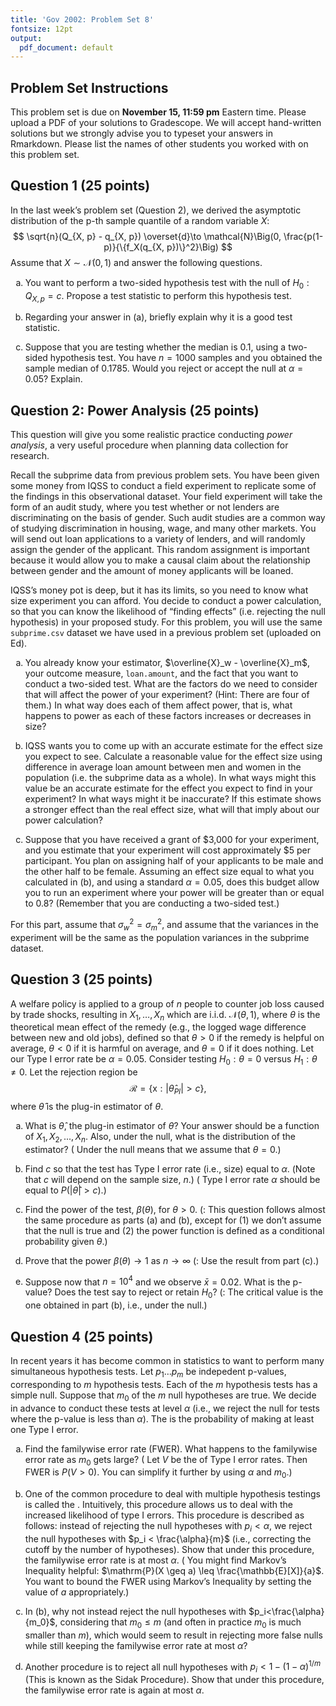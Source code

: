 ```yaml
---
title: 'Gov 2002: Problem Set 8'
fontsize: 12pt
output:
  pdf_document: default
---
```



## Problem Set Instructions 

This problem set is due on **November 15, 11:59 pm** Eastern time. Please upload a PDF of your solutions to Gradescope. We will accept hand-written solutions but we strongly advise you to typeset your answers in Rmarkdown. Please list the names of other students you worked with on this problem set. 

## Question 1 (25 points)

In the last week's problem set (Question 2), we derived the asymptotic distribution of the p-th sample quantile of a random variable $X$:
$$
\sqrt{n}(Q_{X, p} - q_{X, p}) \overset{d}\to \mathcal{N}\Big(0, \frac{p(1-p)}{\{f_X(q_{X, p})\}^2}\Big)
$$
Assume that $X \sim \mathcal{N}(0, 1)$ and answer the following questions.

(a) You want to perform a two-sided hypothesis test with the null of $H_0: Q_{X, p} = c$. Propose a test statistic to perform this hypothesis test.

(b) Regarding your answer in (a), briefly explain why it is a good test statistic.

(c) Suppose that you are testing whether the median is 0.1, using a two-sided hypothesis test. You have $n = 1000$ samples and you obtained the sample median of 0.1785. Would you reject or accept the null at $\alpha = 0.05$? Explain.







## Question 2: Power Analysis (25 points)

This question will give you some realistic practice conducting *power analysis*, a very useful procedure when planning data collection for research.

Recall the subprime data from previous problem sets. You have been given some money from IQSS to conduct a field experiment to replicate some of the findings in this observational dataset. Your field experiment will take the form of an audit study, where you test whether or not lenders are discriminating on the basis of gender. Such audit studies are a common way of studying discrimination in housing, wage, and many other markets. You will send out loan applications to a variety of lenders, and will randomly assign the gender of the applicant. This random assignment is important because it would allow you to make a causal claim about the relationship between gender and the amount of money applicants will be loaned.

IQSS's money pot is deep, but it has its limits, so you need to know what size experiment you can afford. You decide to conduct a power calculation, so that you can know the likelihood of “finding effects” (i.e. rejecting the null hypothesis) in your proposed study. For this problem, you will use the same `subprime.csv` dataset we have used in a previous problem set (uploaded on Ed). 

(a) You already know your estimator, $\overline{X}_w - \overline{X}_m$, your outcome measure, `loan.amount`, and the fact that you want to conduct a two-sided test. What are the factors do we need to consider that will affect the power of your experiment?  (Hint: There are four of them.) In what way does each of them affect power, that is, what happens to power as each of these factors increases or decreases in size?

(b) IQSS wants you to come up with an accurate estimate for the effect size you expect to see. Calculate a reasonable value for the effect size using difference in average loan amount between men and women in the population (i.e. the subprime data as a whole). In what ways might this value be an accurate estimate for the effect you expect to find in your experiment? In what ways might it be inaccurate? If this estimate shows a stronger effect than the real effect size, what will that imply about our power calculation?

(c) Suppose that you have received a grant of \$3,000 for your experiment, and you estimate that your experiment will cost approximately \$5 per participant. You plan on assigning half of your applicants to be male and the other half to be female. Assuming an effect size equal to what you calculated in (b), and using a standard $\alpha = 0.05$, does this budget allow you to run an experiment where your power will be greater than or equal to $0.8$? (Remember that you are conducting a two-sided test.) 

\textbf{Hint:} For this part, assume that $\sigma_w^2 = \sigma_m^2$, and assume that the variances in the experiment will be the same as the population variances in the subprime dataset.

























## Question 3 (25 points)

A welfare policy is applied to a group of $n$ people to counter job loss caused by trade shocks, resulting in $X_1, \ldots, X_n$ which are i.i.d. $\mathcal{N}(\theta, 1)$, where $\theta$ is the theoretical mean effect of the remedy (e.g., the logged wage difference between new and old jobs), defined so that $\theta>0$ if the remedy is helpful on average, $\theta<0$ if it is harmful on average, and $\theta=0$ if it does nothing. Let our Type I error rate be $\alpha=0.05$. Consider testing $H_0: \theta=0$ versus $H_1: \theta \neq 0$. Let the rejection region be
$$
\mathcal{R}=\{\mathrm{x}:|\hat{\theta}_{PI}|>c\},
$$
where $\hat{\theta}$ is the plug-in estimator of $\theta$.

(a) What is $\hat{\theta}$, the plug-in estimator of $\theta$? Your answer should be a function of $X_1, X_2, ..., X_n$. Also, under the null, what is the distribution of the estimator? (\textbf{Hint:} Under the null means that we assume that $\theta = 0$.)

(b) Find $c$ so that the test has Type I error rate (i.e., size) equal to $\alpha$. (Note that $c$ will depend on the sample size, $n$.) (\textbf{Hint:} Type I error rate $\alpha$ should be equal to $P(|\hat\theta| > c)$.)

(c) Find the power of the test, $\beta(\theta)$, for $\theta > 0$. (\textbf{Hint}: This question follows almost the same procedure as parts (a) and (b), except for (1) we don't assume that the null is true and (2) the power function is defined as a conditional probability given $\theta$.)

(d) Prove that the power $\beta(\theta) \to 1$ as $n \to \infty$ (\textbf{Hint}: Use the result from part (c).)

(e) Suppose now that $n = 10^4$ and we observe $\bar x = 0.02$. What is the p-value? Does the test say to reject or retain $H_0$? (\textbf{Hint}: The critical value is the one obtained in part (b), i.e., under the null.)










## Question 4 (25 points)

In recent years it has become common in statistics to want to perform many simultaneous hypothesis tests. Let $p_1 \dots p_m$ be indepedent p-values, corresponding to $m$ hypothesis tests. Each of the $m$ hypothesis tests has a simple null. Suppose that $m_0$ of the $m$ null hypotheses are true. We decide in advance to conduct these tests at level $\alpha$ (i.e., we reject the null for tests where the p-value is less than $\alpha$). The \textit{familywise error rate} is the probability of making at least one Type I error.

(a) Find the familywise error rate (FWER). What happens to the familywise error rate as $m_0$ gets large? (\textbf{Hint:} Let $V$ be the \textit{number} of Type I error rates. Then FWER is $P(V > 0)$. You can simplify it further by using $\alpha$ and $m_0$.)

(b) One of the common procedure to deal with multiple hypothesis testings is called the \textit{Bonferroni procedure}. Intuitively, this procedure allows us to deal with the increased likelihood of type I errors. This procedure is described as follows: instead of rejecting the null hypotheses with $p_i < \alpha$, we reject the null hypotheses with $p_i < \frac{\alpha}{m}$ (i.e., correcting the cutoff by the number of hypotheses). Show that under this procedure, the familywise error rate is at most $\alpha$. (\textbf{Hint:} You might find Markov's Inequality helpful: $\mathrm{P}(X \geq a) \leq \frac{\mathbb{E}[X]}{a}$. You want to bound the FWER using Markov's Inequality by setting the value of $a$ appropriately.)

(c) In (b), why not instead reject the null hypotheses with $p_i<\frac{\alpha}{m_0}$, considering that $m_0 \leq m$ (and often in practice $m_0$ is much smaller than $m$), which would seem to result in rejecting more false nulls while still keeping the familywise error rate at most $\alpha$?

(d) Another procedure is to reject all null hypotheses with $p_i<1-(1-\alpha)^{1 / m}$ (This is known as the Sidak Procedure). Show that under this procedure, the familywise error rate is again at most $\alpha$.














